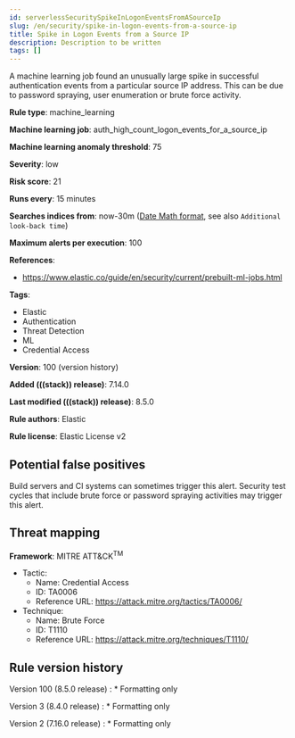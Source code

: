```yaml
---
id: serverlessSecuritySpikeInLogonEventsFromASourceIp
slug: /en/security/spike-in-logon-events-from-a-source-ip
title: Spike in Logon Events from a Source IP
description: Description to be written
tags: []
---
```


<div id="spike-in-logon-events-from-a-source-ip"></div>

A machine learning job found an unusually large spike in successful authentication events from a particular source IP address. This can be due to password spraying, user enumeration or brute force activity.

**Rule type**: machine_learning

**Machine learning job**: auth_high_count_logon_events_for_a_source_ip

**Machine learning anomaly threshold**: 75

**Severity**: low

**Risk score**: 21

**Runs every**: 15 minutes

**Searches indices from**: now-30m ([Date Math format](((ref))/common-options.html#date-math), see also <DocLink id="serverlessSecurityRulesUiCreate" section="set-the-rules-schedule">`Additional look-back time`</DocLink>)

**Maximum alerts per execution**: 100

**References**:

* https://www.elastic.co/guide/en/security/current/prebuilt-ml-jobs.html

**Tags**:

* Elastic
* Authentication
* Threat Detection
* ML
* Credential Access

**Version**: 100 (<DocLink id="serverlessSecuritySpikeInLogonEventsFromASourceIp" section="rule-version-history">version history</DocLink>)

**Added (((stack)) release)**: 7.14.0

**Last modified (((stack)) release)**: 8.5.0

**Rule authors**: Elastic

**Rule license**: Elastic License v2

## Potential false positives

Build servers and CI systems can sometimes trigger this alert. Security test cycles that include brute force or password spraying activities may trigger this alert.
## Threat mapping

**Framework**: MITRE ATT&CK<sup>TM</sup>

* Tactic:
    * Name: Credential Access
    * ID: TA0006
    * Reference URL: https://attack.mitre.org/tactics/TA0006/
* Technique:
    * Name: Brute Force
    * ID: T1110
    * Reference URL: https://attack.mitre.org/techniques/T1110/

<div id="spike-in-logon-events-from-a-source-ip-history"></div>

## Rule version history

Version 100 (8.5.0 release) 
    : * Formatting only

Version 3 (8.4.0 release) 
    : * Formatting only

Version 2 (7.16.0 release) 
    : * Formatting only

